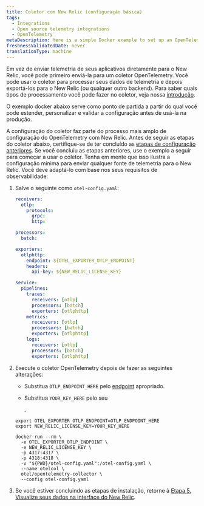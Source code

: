 ```yaml
---
title: Coletor com New Relic (configuração básica)
tags:
  - Integrations
  - Open source telemetry integrations
  - OpenTelemetry
metaDescription: Here is a simple Docker example to set up an OpenTelemetry Collector with New Relic.
freshnessValidatedDate: never
translationType: machine
---
```


Em vez de enviar telemetria de seus aplicativos diretamente para o New Relic, você pode primeiro enviá-la para um coletor OpenTelemetry. Você pode usar o coletor para processar seus dados de telemetria e depois exportá-los para o New Relic (ou qualquer outro backend). Para saber quais tipos de processamento você pode fazer no coletor, veja nossa [introdução](/docs/more-integrations/open-source-telemetry-integrations/opentelemetry/collector/opentelemetry-collector-intro).

O exemplo docker abaixo serve como ponto de partida a partir do qual você pode estender, personalizar e validar a configuração antes de usá-la na produção.

A configuração do coletor faz parte do processo mais amplo de configuração do OpenTelemetry com New Relic. Antes de seguir as etapas do coletor abaixo, certifique-se de ter concluído as [etapas de configuração anteriores](/docs/more-integrations/open-source-telemetry-integrations/opentelemetry/opentelemetry-quick-start). Se você concluiu as etapas anteriores, use o exemplo a seguir para começar a usar o coletor. Tenha em mente que isso ilustra a configuração mínima para enviar qualquer fonte de telemetria para o New Relic. Você deve adaptá-lo com base nos seus requisitos de observabilidade:

1. Salve o seguinte como `otel-config.yaml`:

   ```yaml
   receivers:
     otlp:
       protocols:
         grpc:
         http:

   processors:
     batch:

   exporters:
     otlphttp:
       endpoint: ${OTEL_EXPORTER_OTLP_ENDPOINT}
       headers:
         api-key: ${NEW_RELIC_LICENSE_KEY}

   service:
     pipelines:
       traces:
         receivers: [otlp]
         processors: [batch]
         exporters: [otlphttp]
       metrics:
         receivers: [otlp]
         processors: [batch]
         exporters: [otlphttp]
       logs:
         receivers: [otlp]
         processors: [batch]
         exporters: [otlphttp]
   ```

2. Execute o coletor OpenTelemetry depois de fazer as seguintes alterações:

   * Substitua `OTLP_ENDPOINT_HERE` pelo [endpoint](/docs/more-integrations/open-source-telemetry-integrations/opentelemetry/get-started/opentelemetry-set-up-your-app/#review-settings) apropriado.

   * Substitua `YOUR_KEY_HERE` pelo seu

     <InlinePopover type="licenseKey"/>

     .

   ```shell
   export OTEL_EXPORTER_OTLP_ENDPOINT=OTLP_ENDPOINT_HERE
   export NEW_RELIC_LICENSE_KEY=YOUR_KEY_HERE

   docker run --rm \
     -e OTEL_EXPORTER_OTLP_ENDPOINT \
     -e NEW_RELIC_LICENSE_KEY \
     -p 4317:4317 \
     -p 4318:4318 \
     -v "${PWD}/otel-config.yaml":/otel-config.yaml \
     --name otelcol \
     otel/opentelemetry-collector \
     --config otel-config.yaml
   ```

3. Se você estiver concluindo as etapas de instalação, retorne à [Etapa 5. Visualize seus dados na interface do New Relic](/docs/more-integrations/open-source-telemetry-integrations/opentelemetry/opentelemetry-setup/#view-data).